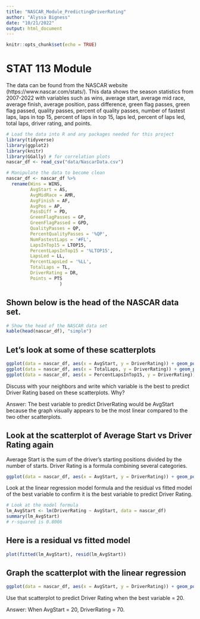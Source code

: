 ```yaml
---
title: "NASCAR_Module_PredictingDriverRating"
author: "Alyssa Bigness"
date: "10/21/2022"
output: html_document
---
```


```r
knitr::opts_chunk$set(echo = TRUE)
```

# STAT 113 Module

The data can be found from the NASCAR website (https://www.nascar.com/stats/). This data shows the season statistics from 2007-2022 with variables such as wins, average start, average mid race, average finish, average position, pass difference, green flag passes, green flag passed, quality passes, percent of quality passes, number of fastest laps, laps in top 15, percent of laps in top 15, laps led, percent of laps led, total laps, driver rating, and points.

```r
# Load the data into R and any packages needed for this project
library(tidyverse)
library(ggplot2)
library(knitr)
library(GGally) # for correlation plots
nascar_df <- read_csv("data/NascarData.csv")
```

```r
# Manipulate the data to become clean
nascar_df <- nascar_df %>% 
  rename(Wins = WINS,
         AvgStart = AS,
         AvgMidRace = AMR,
         AvgFinish = AF,
         AvgPos = AP,         
         PassDiff = PD,       
         GreenFlagPasses = GP,
         GreenFlagPassed = GPD,
         QualityPasses = QP,
         PercentQualityPasses = '%QP',
         NumFastestLaps = '#FL',
         LapsInTop15 = LTOP15,
         PercentLapsInTop15 = '%LTOP15',
         LapsLed = LL,
         PercentLapsLed = '%LL',
         TotalLaps = TL,
         DriverRating = DR,
         Points = PTS
                    )
```

## Shown below is the head of the NASCAR data set.
```r
# Show the head of the NASCAR data set
kable(head(nascar_df), "simple")
```

## Let's look at some of these scatterplots
```r
ggplot(data = nascar_df, aes(x = AvgStart, y = DriverRating)) + geom_point() + labs(title = "Average Start vs. Driver Rating")
ggplot(data = nascar_df, aes(x = TotalLaps, y = DriverRating)) + geom_point() + labs(title = "Total Laps vs. Driver Rating")
ggplot(data = nascar_df, aes(x = PercentLapsInTop15, y = DriverRating)) + geom_point() + labs(title = "Percent of Laps In Top 15 vs. Driver Rating")
```

Discuss with your neighbors and write which variable is the best to predict Driver Rating based on these scatterplots. Why?

Answer: The best variable to predict DriverRating would be AvgStart because the graph visually appears to be the most linear compared to the two other scatterplots.

## Look at the scatterplot of Average Start vs Driver Rating again
Average Start is the sum of the driver's starting positions divided by the number of starts.
Driver Rating is a formula combining several categories.
```r
ggplot(data = nascar_df, aes(x = AvgStart, y = DriverRating)) + geom_point()
```

Look at the linear regression model formula and the residual vs fitted model of the best variable to confirm it is the best variable to predict Driver Rating. 

```r
# Look at the model formula
lm_AvgStart <- lm(DriverRating ~ AvgStart, data = nascar_df)
summary(lm_AvgStart)
# r-squared is 0.8006
```

## Here is a residual vs fitted model
```r
plot(fitted(lm_AvgStart), resid(lm_AvgStart))
```

## Graph the scatterplot with the linear regression
```r
ggplot(data = nascar_df, aes(x = AvgStart, y = DriverRating)) + geom_point() + geom_smooth(method = "lm", se=FALSE)
```


Use that scatterplot to predict Driver Rating when the best variable = 20.

Answer: When AvgStart = 20, DriverRating = 70.



